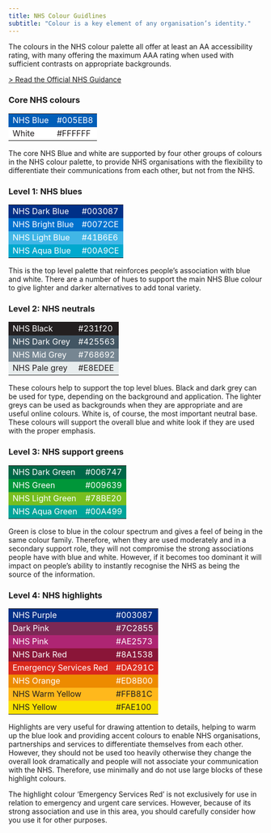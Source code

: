 ```yaml
---
title: NHS Colour Guidlines
subtitle: "Colour is a key element of any organisation’s identity."
---
```


<style>
    .colourCore {
        text-align: left;
    }
    .colourCore tr:nth-child(1) { background: #005EB8; color: #FFFFFF;}
    .colourCore tr:nth-child(2) { background: #FFFFFF; color: #231f20;}

    .colourBlue {
        text-align: left;
    }
    .colourBlue tr:nth-child(1) { background: #003087; color: #FFFFFF;}
    .colourBlue tr:nth-child(2) { background: #0072CE; color: #FFFFFF;}
    .colourBlue tr:nth-child(3) { background: #41B6E6; color: #FFFFFF;}
    .colourBlue tr:nth-child(4) { background: #00A9CE; color: #FFFFFF;}

    .colourNeutral {
        text-align: left;
    }
    .colourNeutral tr:nth-child(1) { background: #231f20; color: #FFFFFF;}
    .colourNeutral tr:nth-child(2) { background: #425563; color: #FFFFFF;}
    .colourNeutral tr:nth-child(3) { background: #768692; color: #FFFFFF;}
    .colourNeutral tr:nth-child(4) { background: #E8EDEE; color: #231f20;}

    .colourGreen {
        text-align: left;
    }
    .colourGreen tr:nth-child(1) { background: #006747; color: #FFFFFF;}
    .colourGreen tr:nth-child(2) { background: #009639; color: #FFFFFF;}
    .colourGreen tr:nth-child(3) { background: #78BE20; color: #FFFFFF;}
    .colourGreen tr:nth-child(4) { background: #00A499; color: #FFFFFF;}

    .colourHighlight {
        text-align: left;
    }
    .colourHighlight tr:nth-child(1) { background: #003087; color: #FFFFFF;}
    .colourHighlight tr:nth-child(2) { background: #7C2855; color: #FFFFFF;}
    .colourHighlight tr:nth-child(3) { background: #AE2573; color: #FFFFFF;}
    .colourHighlight tr:nth-child(4) { background: #8A1538; color: #FFFFFF;}
    .colourHighlight tr:nth-child(5) { background: #DA291C; color: #FFFFFF;}
    .colourHighlight tr:nth-child(6) { background: #ED8B00; color: #FFFFFF;}
    .colourHighlight tr:nth-child(7) { background: #FFB81C; color: #231f20;}
    .colourHighlight tr:nth-child(8) { background: #FAE100; color: #231f20;}
</style>

The colours in the NHS colour palette all offer at least an AA accessibility rating, with many offering the maximum AAA rating when used with sufficient contrasts on appropriate backgrounds.

[> Read the Official NHS Guidance](https://www.england.nhs.uk/nhsidentity/identity-guidelines/colours/)

### Core NHS colours
<div class="colourCore">
| | |
| -- | -- |
| NHS Blue | #005EB8 |
| White | #FFFFFF |
</div>

The core NHS Blue and white are supported by four other groups of colours in the NHS colour palette, to provide NHS organisations with the flexibility to differentiate their communications from each other, but not from the NHS.

### Level 1: NHS blues
<div class="colourBlue">
| | |
| -- | -- |
| NHS Dark Blue | #003087 |
| NHS Bright Blue | #0072CE |
| NHS Light Blue | #41B6E6 |
| NHS Aqua Blue | #00A9CE |
</div>

This is the top level palette that reinforces people's association with blue and white. There are a number of hues to support the main NHS Blue colour to give lighter and darker alternatives to add tonal variety.

### Level 2: NHS neutrals
<div class="colourNeutral">
| | |
| -- | -- |
| NHS Black | #231f20 |
| NHS Dark Grey | #425563 |
| NHS Mid Grey | #768692 |
| NHS Pale grey | #E8EDEE |
</div>

These colours help to support the top level blues. Black and dark grey can be used for type, depending on the background and application. The lighter greys can be used as backgrounds when they are appropriate and are useful online colours. White is, of course, the most important neutral base. These colours will support the overall blue and white look if they are used with the proper emphasis.

### Level 3: NHS support greens
<div class="colourGreen">
| | |
| -- | -- |
| NHS Dark Green | #006747 |
| NHS Green | #009639 |
| NHS Light Green | #78BE20 |
| NHS Aqua Green | #00A499 |
</div>

Green is close to blue in the colour spectrum and gives a feel of being in the same colour family. Therefore, when they are used moderately and in a secondary support role, they will not compromise the strong associations people have with blue and white. However, if it becomes too dominant it will impact on people’s ability to instantly recognise the NHS as being the source of the information.

### Level 4: NHS highlights
<div class="colourHighlight">
| | |
| -- | -- |
| NHS Purple | #003087 |
| Dark Pink | #7C2855 |
| NHS Pink | #AE2573 |
| NHS Dark Red | #8A1538 |
| Emergency Services Red | #DA291C |
| NHS Orange | #ED8B00 |
| NHS Warm Yellow | #FFB81C |
| NHS Yellow | #FAE100 |
</div>

Highlights are very useful for drawing attention to details, helping to warm up the blue look and providing accent colours to enable NHS organisations, partnerships and services to differentiate themselves from each other. However, they should not be used too heavily otherwise they change the overall look dramatically and people will not associate your communication with the NHS. Therefore, use minimally and do not use large blocks of these highlight colours.

The highlight colour ‘Emergency Services Red’ is not exclusively for use in relation to emergency and urgent care services. However, because of its strong association and use in this area, you should carefully consider how you use it for other purposes.